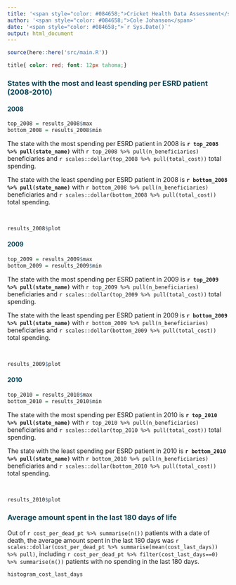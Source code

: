 ```yaml
---
title: '<span style="color: #084658;">Cricket Health Data Assessment</span>'
author: '<span style="color: #084658;">Cole Johanson</span>'
date: '<span style="color: #084658;">`r Sys.Date()`'
output: html_document
---
```


```r
source(here::here('src/main.R'))
```

```css
title{ color: red; font: 12px tahoma;} 
```

<h3><span style="color: #084658;">States with the most and least spending per ESRD patient (2008-2010)</span></h3>

<h4><span style="color: #084658;">2008</span></h4>

```r
top_2008 = results_2008$max
bottom_2008 = results_2008$min
```

The state with the most spending per ESRD patient in 2008 is **`r top_2008 %>% pull(state_name)`** with `r top_2008 %>% pull(n_beneficiaries)` beneficiaries and `r scales::dollar(top_2008 %>% pull(total_cost))` total spending.

The state with the least spending per ESRD patient in 2008 is **`r bottom_2008 %>% pull(state_name)`** with `r bottom_2008 %>% pull(n_beneficiaries)` beneficiaries and `r scales::dollar(bottom_2008 %>% pull(total_cost))` total spending.

<br>

```r
results_2008$plot
```

<h4><span style="color: #084658;">2009</span></h4>

```r
top_2009 = results_2009$max
bottom_2009 = results_2009$min
```

The state with the most spending per ESRD patient in 2009 is **`r top_2009 %>% pull(state_name)`** with `r top_2009 %>% pull(n_beneficiaries)` beneficiaries and `r scales::dollar(top_2009 %>% pull(total_cost))` total spending.

The state with the least spending per ESRD patient in 2009 is **`r bottom_2009 %>% pull(state_name)`** with `r bottom_2009 %>% pull(n_beneficiaries)` beneficiaries and `r scales::dollar(bottom_2009 %>% pull(total_cost))` total spending.

<br>

```r
results_2009$plot
```

<h4><span style="color: #084658;">2010</span></h4>

```r
top_2010 = results_2010$max
bottom_2010 = results_2010$min
```

The state with the most spending per ESRD patient in 2010 is **`r top_2010 %>% pull(state_name)`** with `r top_2010 %>% pull(n_beneficiaries)` beneficiaries and `r scales::dollar(top_2010 %>% pull(total_cost))` total spending.

The state with the least spending per ESRD patient in 2010 is **`r bottom_2010 %>% pull(state_name)`** with `r bottom_2010 %>% pull(n_beneficiaries)` beneficiaries and `r scales::dollar(bottom_2010 %>% pull(total_cost))` total spending.

<br>

```r
results_2010$plot
```

<h3><span style="color: #084658;"> Average amount spent in the last 180 days of life</span></h3>

Out of `r cost_per_dead_pt %>% summarise(n())` patients with a date of death, the average amount spent in the last 180 days was `r scales::dollar(cost_per_dead_pt %>% summarise(mean(cost_last_days)) %>% pull)`, including `r cost_per_dead_pt %>% filter(cost_last_days==0) %>% summarise(n())` patients with no spending in the last 180 days. 

```r
histogram_cost_last_days
```

